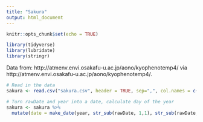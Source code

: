 ```yaml
---
title: "Sakura"
output: html_document
---
```


```r
knitr::opts_chunk$set(echo = TRUE)
```

```r
library(tidyverse)
library(lubridate)
library(stringr)
```

Data from: http://atmenv.envi.osakafu-u.ac.jp/aono/kyophenotemp4/ via http://atmenv.envi.osakafu-u.ac.jp/aono/kyophenotemp4/.

```r
# Read in the data
sakura <- read.csv("sakura.csv", header = TRUE, sep=",", col.names = c("year", "dayOfYear", "rawDate", "sourceCode", "typeCode", "reference"))

# Turn rawDate and year into a date, calculate day of the year
sakura <- sakura %>% 
  mutate(date = make_date(year, str_sub(rawDate, 1,1), str_sub(rawDate, 2,3)), doy = yday(date))
  
  
```


